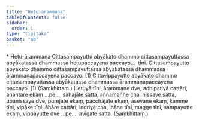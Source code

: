 ```yaml
---
title: "Hetu-ārammaṇa"
tableOfContents: false
sidebar:
  order: 1
type: "tipitaka"
basket: "ab"
---
```



<DynamicBreadcrumb />

<Paragraph type="center">
* Hetu-ārammaṇa
</Paragraph>

<Division number="35">

<Paragraph number="2083">
Cittasampayutto abyākato dhammo cittasampayuttassa abyākatassa dhammassa hetupaccayena paccayo…  tīṇi.
</Paragraph>

<Paragraph number="2084">
Cittasampayutto abyākato dhammo cittasampayuttassa abyākatassa dhammassa ārammaṇapaccayena paccayo. (1)
</Paragraph>

<Paragraph number="2085">
Cittavippayutto abyākato dhammo cittasampayuttassa abyākatassa dhammassa ārammaṇapaccayena paccayo. (1) (Saṃkhittaṃ.)
</Paragraph>

</Division>
<Division number="36">

<Paragraph number="2086">
Hetuyā tīṇi, ārammaṇe dve, adhipatiyā cattāri, anantare ekaṃ …pe…  sahajāte satta, aññamaññe cha, nissaye satta, upanissaye dve, purejāte ekaṃ, pacchājāte ekaṃ, āsevane ekaṃ, kamme tīṇi, vipāke tīṇi, āhāre cattāri, indriye cha, jhāne tīṇi, magge tīṇi, sampayutte ekaṃ, vippayutte dve …pe…  avigate satta. (Saṃkhittaṃ.)
</Paragraph>
</Division>